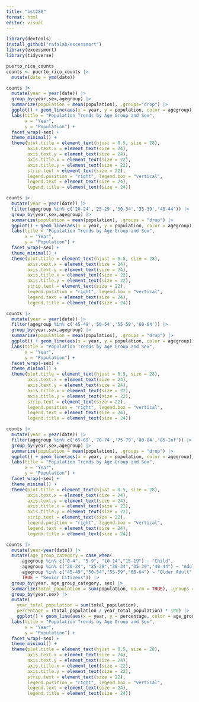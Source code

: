 ```yaml
---
title: "bst280"
format: html
editor: visual
---
```


```r
library(devtools)
install_github("rafalab/excessmort")
library(excessmort) 
library(tidyverse)
```

```r
puerto_rico_counts
counts <- puerto_rico_counts |> 
  mutate(date = ymd(date))
```

```r
counts |> 
  mutate(year = year(date)) |>
  group_by(year,sex,agegroup) |>
  summarize(population = mean(population), .groups="drop") |>
  ggplot() + geom_line(aes(x = year, y = population, color = agegroup)) +
  labs(title = "Population Trends by Age Group and Sex",
       x = "Year",
       y = "Population") +
  facet_wrap(~sex) + 
  theme_minimal() +
  theme(plot.title = element_text(hjust = 0.5, size = 28),
        axis.text.x = element_text(size = 24), 
        axis.text.y = element_text(size = 24),
        axis.title.x = element_text(size = 22), 
        axis.title.y = element_text(size = 22),
        strip.text = element_text(size = 22),
        legend.position = "right", legend.box = "vertical",
        legend.text = element_text(size = 24),
        legend.title = element_text(size = 24))
```

```r
counts |> 
  mutate(year = year(date)) |>
  filter(agegroup %in% c('20-24','25-29','30-34','35-39','40-44')) |>
  group_by(year,sex,agegroup) |>
  summarize(population = mean(population), .groups = "drop") |>
  ggplot() + geom_line(aes(x = year, y = population, color = agegroup)) +
  labs(title = "Population Trends by Age Group and Sex",
       x = "Year",
       y = "Population") +
  facet_wrap(~sex) + 
  theme_minimal() +
  theme(plot.title = element_text(hjust = 0.5, size = 28),
        axis.text.x = element_text(size = 24), 
        axis.text.y = element_text(size = 24),
        axis.title.x = element_text(size = 22), 
        axis.title.y = element_text(size = 22),
        strip.text = element_text(size = 22),
        legend.position = "right", legend.box = "vertical",
        legend.text = element_text(size = 24),
        legend.title = element_text(size = 24))
```

```r
counts |> 
  mutate(year = year(date)) |>
  filter(agegroup %in% c('45-49','50-54','55-59','60-64')) |>
  group_by(year,sex,agegroup) |>
  summarize(population = mean(population), .groups = "drop") |>
  ggplot() + geom_line(aes(x = year, y = population, color = agegroup)) +
  labs(title = "Population Trends by Age Group and Sex",
       x = "Year",
       y = "Population") +
  facet_wrap(~sex) + 
  theme_minimal() +
  theme(plot.title = element_text(hjust = 0.5, size = 28),
        axis.text.x = element_text(size = 24), 
        axis.text.y = element_text(size = 24),
        axis.title.x = element_text(size = 22), 
        axis.title.y = element_text(size = 22),
        strip.text = element_text(size = 22),
        legend.position = "right", legend.box = "vertical",
        legend.text = element_text(size = 24),
        legend.title = element_text(size = 24))
```

```r
counts |> 
  mutate(year = year(date)) |>
  filter(agegroup %in% c('65-69','70-74','75-79','80-84','85-Inf')) |>
  group_by(year,sex,agegroup) |>
  summarize(population = mean(population), .groups = "drop") |>
  ggplot() + geom_line(aes(x = year, y = population, color = agegroup)) +
  labs(title = "Population Trends by Age Group and Sex",
       x = "Year",
       y = "Population") +
  facet_wrap(~sex) + 
  theme_minimal() +
  theme(plot.title = element_text(hjust = 0.5, size = 28),
        axis.text.x = element_text(size = 24), 
        axis.text.y = element_text(size = 24),
        axis.title.x = element_text(size = 22), 
        axis.title.y = element_text(size = 22),
        strip.text = element_text(size = 22),
        legend.position = "right", legend.box = "vertical",
        legend.text = element_text(size = 24),
        legend.title = element_text(size = 24))
```

```r
counts |>
  mutate(year=year(date)) |>
  mutate(age_group_category = case_when(
      agegroup %in% c("0-4", "5-9", "10-14","15-19") ~ "Child",
      agegroup %in% c("20-24", "25-29","30-34","35-39","40-44") ~ "Adult",
      agegroup %in% c("45-49","50-54","55-59","60-64") ~ "Older Adult",
      TRUE ~ "Senior Citizens")) |>
  group_by(year, age_group_category, sex) |>
  summarize(total_population = sum(population, na.rm = TRUE), .groups = "drop") |>
  group_by(year,sex) |>
  mutate(
    year_total_population = sum(total_population),
    percentage = (total_population / year_total_population) * 100) |>
    ggplot() + geom_line(aes(x = year, y = percentage, color = age_group_category)) + 
  labs(title = "Population Trends by Age Group and Sex",
       x = "Year",
       y = "Population") +
  facet_wrap(~sex) + 
  theme_minimal() +
  theme(plot.title = element_text(hjust = 0.5, size = 28),
        axis.text.x = element_text(size = 24), 
        axis.text.y = element_text(size = 24),
        axis.title.x = element_text(size = 22), 
        axis.title.y = element_text(size = 22),
        strip.text = element_text(size = 22),
        legend.position = "right", legend.box = "vertical",
        legend.text = element_text(size = 24),
        legend.title = element_text(size = 24))
```
